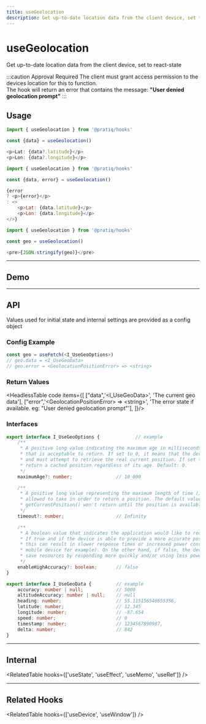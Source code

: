 ```yaml
---
title: useGeolocation
description: Get up-to-date location data from the client device, set to react-state
---
```



# 

<Card>
<MainText>
<h1>useGeolocation</h1>
Get up-to-date location data from the client device, set to react-state
</MainText>
</Card>

<!--meta-section-break-->



:::caution Approval Required
The client must grant access permission to the devices location for this to function.  
The hook will return an error that contains the message: **"User denied geolocation prompt"**
:::









<!--=========================================================================-->

## Usage

<Tabs>
<TabItem value='simple' label='Simple'>

```js
import { useGeolocation } from '@pratiq/hooks'

const {data} = useGeolocation()

<p>Lat: {data?.latitude}</p>
<p>Lon: {data?.longitude}</p>
```

</TabItem>
<TabItem value='advanced' label='Advanced'>

```js
import { useGeolocation } from '@pratiq/hooks'

const {data, error} = useGeolocation()

{error
? <p>{error}</p> 
: <>
    <p>Lat: {data.latitude}</p>
    <p>Lon: {data.longitude}</p>
</>}
```

</TabItem>
<TabItem value='full' label='Full'>

```js
import { useGeolocation } from '@pratiq/hooks'

const geo = useGeolocation()

<pre>{JSON.stringify(geo)}</pre>
```

</TabItem>
</Tabs>






<!--=========================================================================-->

<hr />

## Demo
<DemoComponent />





<!--=========================================================================-->

<hr />

## API 
 
Values used for initial state and internal settings are provided as a config
object 
           
### Config Example

```ts
const geo = useFetch(<I_UseGeoOptions>)
// geo.data = <I_UseGeoData>
// geo.error = <GeolocationPositionError> => <string>
```


### Return Values

<HeadlessTable code items={[
    ["data",'&lt;I_UseGeoData>', 'The current geo data'],
    ["error",'&lt;GeolocationPositionError>&nbsp;=>&nbsp;&lt;string>', 'The error state if available. eg: "User denied geolocation prompt"'],
]}/>

### Interfaces
```ts
export interface I_UseGeoOptions {             // example
    /** 
     * A positive long value indicating the maximum age in milliseconds of a possible cached position 
     * that is acceptable to return. If set to 0, it means that the device cannot use a cached position 
     * and must attempt to retrieve the real current position. If set to Infinity the device must 
     * return a cached position regardless of its age. Default: 0.
     */
    maximumAge?: number;                // 10_000

    /**
     * A positive long value representing the maximum length of time (in milliseconds) the device is 
     * allowed to take in order to return a position. The default value is Infinity, meaning that 
     * getCurrentPosition() won't return until the position is available.
     */
    timeout?: number;                   // Infinity

    /**
     * A boolean value that indicates the application would like to receive the best possible results. 
     * If true and if the device is able to provide a more accurate position, it will do so. Note that 
     * this can result in slower response times or increased power consumption (with a GPS chip on a 
     * mobile device for example). On the other hand, if false, the device can take the liberty to 
     * save resources by responding more quickly and/or using less power. Default: false.
     */
    enableHighAccuracy?: boolean;       // false
}

export interface I_UseGeoData {         // example
    accuracy: number | null;            // 5000 
    altitudeAccuracy: number | null;    // null
    heading: number;                    // 55.115156546655356,       
    latitude: number;                   // 12.345 
    longitude: number;                  // -87.654 
    speed: number;                      // 0 
    timestamp: number;                  // 1234567890987, 
    delta: number;                      // 842 
} 
```




<!-- ignore-hook-methods -->





<!--=========================================================================-->

<hr />


## Internal

<RelatedTable hooks={['useState', 'useEffect', 'useMemo', 'useRef']} />



<!--=========================================================================-->

<hr />


## Related Hooks

<RelatedTable hooks={['useDevice', 'useWindow']} />
